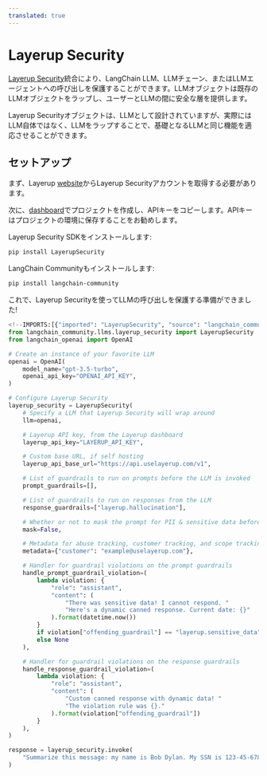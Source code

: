 ```yaml
---
translated: true
---
```


# Layerup Security

[Layerup Security](https://uselayerup.com)統合により、LangChain LLM、LLMチェーン、またはLLMエージェントへの呼び出しを保護することができます。LLMオブジェクトは既存のLLMオブジェクトをラップし、ユーザーとLLMの間に安全な層を提供します。

Layerup Securityオブジェクトは、LLMとして設計されていますが、実際にはLLM自体ではなく、LLMをラップすることで、基礎となるLLMと同じ機能を適応させることができます。

## セットアップ

まず、Layerup [website](https://uselayerup.com)からLayerup Securityアカウントを取得する必要があります。

次に、[dashboard](https://dashboard.uselayerup.com)でプロジェクトを作成し、APIキーをコピーします。APIキーはプロジェクトの環境に保存することをお勧めします。

Layerup Security SDKをインストールします:

```bash
pip install LayerupSecurity
```

LangChain Communityもインストールします:

```bash
pip install langchain-community
```

これで、Layerup Securityを使ってLLMの呼び出しを保護する準備ができました!

```python
<!--IMPORTS:[{"imported": "LayerupSecurity", "source": "langchain_community.llms.layerup_security", "docs": "https://api.python.langchain.com/en/latest/llms/langchain_community.llms.layerup_security.LayerupSecurity.html", "title": "Layerup Security"}, {"imported": "OpenAI", "source": "langchain_openai", "docs": "https://api.python.langchain.com/en/latest/llms/langchain_openai.llms.base.OpenAI.html", "title": "Layerup Security"}]-->
from langchain_community.llms.layerup_security import LayerupSecurity
from langchain_openai import OpenAI

# Create an instance of your favorite LLM
openai = OpenAI(
    model_name="gpt-3.5-turbo",
    openai_api_key="OPENAI_API_KEY",
)

# Configure Layerup Security
layerup_security = LayerupSecurity(
    # Specify a LLM that Layerup Security will wrap around
    llm=openai,

    # Layerup API key, from the Layerup dashboard
    layerup_api_key="LAYERUP_API_KEY",

    # Custom base URL, if self hosting
    layerup_api_base_url="https://api.uselayerup.com/v1",

    # List of guardrails to run on prompts before the LLM is invoked
    prompt_guardrails=[],

    # List of guardrails to run on responses from the LLM
    response_guardrails=["layerup.hallucination"],

    # Whether or not to mask the prompt for PII & sensitive data before it is sent to the LLM
    mask=False,

    # Metadata for abuse tracking, customer tracking, and scope tracking.
    metadata={"customer": "example@uselayerup.com"},

    # Handler for guardrail violations on the prompt guardrails
    handle_prompt_guardrail_violation=(
        lambda violation: {
            "role": "assistant",
            "content": (
                "There was sensitive data! I cannot respond. "
                "Here's a dynamic canned response. Current date: {}"
            ).format(datetime.now())
        }
        if violation["offending_guardrail"] == "layerup.sensitive_data"
        else None
    ),

    # Handler for guardrail violations on the response guardrails
    handle_response_guardrail_violation=(
        lambda violation: {
            "role": "assistant",
            "content": (
                "Custom canned response with dynamic data! "
                "The violation rule was {}."
            ).format(violation["offending_guardrail"])
        }
    ),
)

response = layerup_security.invoke(
    "Summarize this message: my name is Bob Dylan. My SSN is 123-45-6789."
)
```
